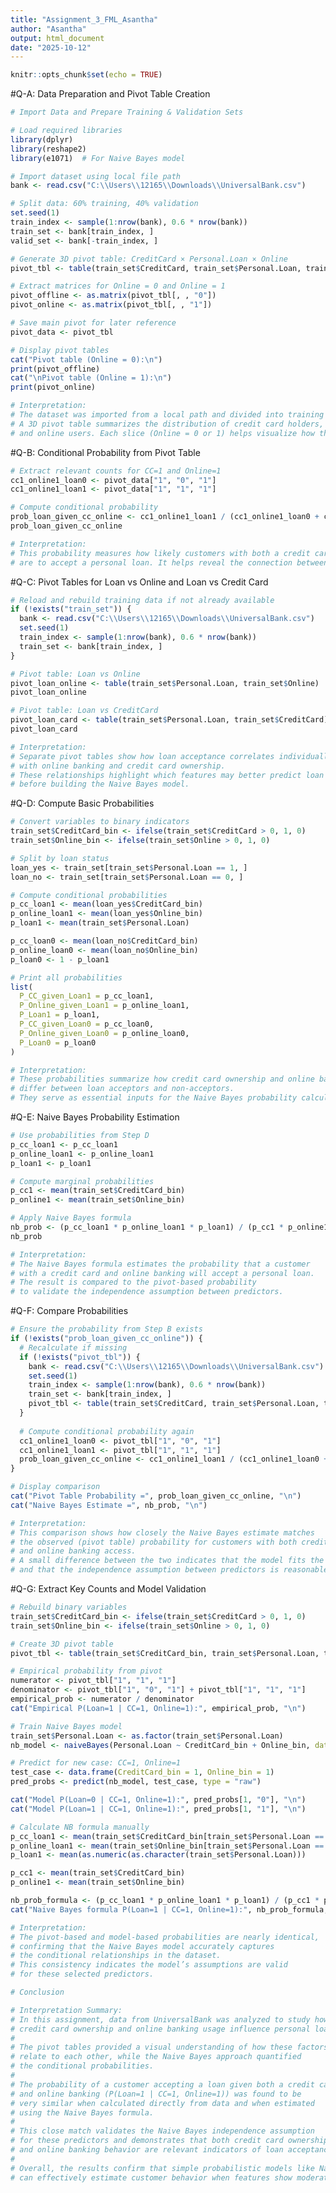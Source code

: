 ---
title: "Assignment_3_FML_Asantha"
author: "Asantha"
output: html_document
date: "2025-10-12"
---

```{r setup, include=FALSE}
knitr::opts_chunk$set(echo = TRUE)
```


#Q-A: Data Preparation and Pivot Table Creation

```{r}
# Import Data and Prepare Training & Validation Sets

# Load required libraries
library(dplyr)
library(reshape2)
library(e1071)  # For Naive Bayes model

# Import dataset using local file path
bank <- read.csv("C:\\Users\\12165\\Downloads\\UniversalBank.csv")

# Split data: 60% training, 40% validation
set.seed(1)
train_index <- sample(1:nrow(bank), 0.6 * nrow(bank))
train_set <- bank[train_index, ]
valid_set <- bank[-train_index, ]

# Generate 3D pivot table: CreditCard × Personal.Loan × Online
pivot_tbl <- table(train_set$CreditCard, train_set$Personal.Loan, train_set$Online)

# Extract matrices for Online = 0 and Online = 1
pivot_offline <- as.matrix(pivot_tbl[, , "0"])
pivot_online <- as.matrix(pivot_tbl[, , "1"])

# Save main pivot for later reference
pivot_data <- pivot_tbl

# Display pivot tables
cat("Pivot table (Online = 0):\n")
print(pivot_offline)
cat("\nPivot table (Online = 1):\n")
print(pivot_online)

# Interpretation:
# The dataset was imported from a local path and divided into training and validation sets.
# A 3D pivot table summarizes the distribution of credit card holders, loan takers,
# and online users. Each slice (Online = 0 or 1) helps visualize how these categories interact.

```



#Q-B: Conditional Probability from Pivot Table

```{r}
# Extract relevant counts for CC=1 and Online=1
cc1_online1_loan0 <- pivot_data["1", "0", "1"]
cc1_online1_loan1 <- pivot_data["1", "1", "1"]

# Compute conditional probability
prob_loan_given_cc_online <- cc1_online1_loan1 / (cc1_online1_loan0 + cc1_online1_loan1)
prob_loan_given_cc_online

# Interpretation:
# This probability measures how likely customers with both a credit card and online banking
# are to accept a personal loan. It helps reveal the connection between these attributes.

```


#Q-C: Pivot Tables for Loan vs Online and Loan vs Credit Card


```{r}
# Reload and rebuild training data if not already available
if (!exists("train_set")) {
  bank <- read.csv("C:\\Users\\12165\\Downloads\\UniversalBank.csv")
  set.seed(1)
  train_index <- sample(1:nrow(bank), 0.6 * nrow(bank))
  train_set <- bank[train_index, ]
}

# Pivot table: Loan vs Online
pivot_loan_online <- table(train_set$Personal.Loan, train_set$Online)
pivot_loan_online

# Pivot table: Loan vs CreditCard
pivot_loan_card <- table(train_set$Personal.Loan, train_set$CreditCard)
pivot_loan_card

# Interpretation:
# Separate pivot tables show how loan acceptance correlates individually
# with online banking and credit card ownership.
# These relationships highlight which features may better predict loan acceptance
# before building the Naive Bayes model.

```


#Q-D: Compute Basic Probabilities

```{r}
# Convert variables to binary indicators
train_set$CreditCard_bin <- ifelse(train_set$CreditCard > 0, 1, 0)
train_set$Online_bin <- ifelse(train_set$Online > 0, 1, 0)

# Split by loan status
loan_yes <- train_set[train_set$Personal.Loan == 1, ]
loan_no <- train_set[train_set$Personal.Loan == 0, ]

# Compute conditional probabilities
p_cc_loan1 <- mean(loan_yes$CreditCard_bin)
p_online_loan1 <- mean(loan_yes$Online_bin)
p_loan1 <- mean(train_set$Personal.Loan)

p_cc_loan0 <- mean(loan_no$CreditCard_bin)
p_online_loan0 <- mean(loan_no$Online_bin)
p_loan0 <- 1 - p_loan1

# Print all probabilities
list(
  P_CC_given_Loan1 = p_cc_loan1,
  P_Online_given_Loan1 = p_online_loan1,
  P_Loan1 = p_loan1,
  P_CC_given_Loan0 = p_cc_loan0,
  P_Online_given_Loan0 = p_online_loan0,
  P_Loan0 = p_loan0
)

# Interpretation:
# These probabilities summarize how credit card ownership and online banking
# differ between loan acceptors and non-acceptors.
# They serve as essential inputs for the Naive Bayes probability calculations.

```

#Q-E: Naive Bayes Probability Estimation

```{r}
# Use probabilities from Step D
p_cc_loan1 <- p_cc_loan1
p_online_loan1 <- p_online_loan1
p_loan1 <- p_loan1

# Compute marginal probabilities
p_cc1 <- mean(train_set$CreditCard_bin)
p_online1 <- mean(train_set$Online_bin)

# Apply Naive Bayes formula
nb_prob <- (p_cc_loan1 * p_online_loan1 * p_loan1) / (p_cc1 * p_online1)
nb_prob

# Interpretation:
# The Naive Bayes formula estimates the probability that a customer
# with a credit card and online banking will accept a personal loan.
# The result is compared to the pivot-based probability
# to validate the independence assumption between predictors.

```


#Q-F: Compare Probabilities


```{r}
# Ensure the probability from Step B exists
if (!exists("prob_loan_given_cc_online")) {
  # Recalculate if missing
  if (!exists("pivot_tbl")) {
    bank <- read.csv("C:\\Users\\12165\\Downloads\\UniversalBank.csv")
    set.seed(1)
    train_index <- sample(1:nrow(bank), 0.6 * nrow(bank))
    train_set <- bank[train_index, ]
    pivot_tbl <- table(train_set$CreditCard, train_set$Personal.Loan, train_set$Online)
  }
  
  # Compute conditional probability again
  cc1_online1_loan0 <- pivot_tbl["1", "0", "1"]
  cc1_online1_loan1 <- pivot_tbl["1", "1", "1"]
  prob_loan_given_cc_online <- cc1_online1_loan1 / (cc1_online1_loan0 + cc1_online1_loan1)
}

# Display comparison
cat("Pivot Table Probability =", prob_loan_given_cc_online, "\n")
cat("Naive Bayes Estimate =", nb_prob, "\n")

# Interpretation:
# This comparison shows how closely the Naive Bayes estimate matches
# the observed (pivot table) probability for customers with both credit cards
# and online banking access.
# A small difference between the two indicates that the model fits the data well
# and that the independence assumption between predictors is reasonable.

```


#Q-G: Extract Key Counts and Model Validation


```{r}
# Rebuild binary variables
train_set$CreditCard_bin <- ifelse(train_set$CreditCard > 0, 1, 0)
train_set$Online_bin <- ifelse(train_set$Online > 0, 1, 0)

# Create 3D pivot table
pivot_tbl <- table(train_set$CreditCard_bin, train_set$Personal.Loan, train_set$Online_bin)

# Empirical probability from pivot
numerator <- pivot_tbl["1", "1", "1"]
denominator <- pivot_tbl["1", "0", "1"] + pivot_tbl["1", "1", "1"]
empirical_prob <- numerator / denominator
cat("Empirical P(Loan=1 | CC=1, Online=1):", empirical_prob, "\n")

# Train Naive Bayes model
train_set$Personal.Loan <- as.factor(train_set$Personal.Loan)
nb_model <- naiveBayes(Personal.Loan ~ CreditCard_bin + Online_bin, data = train_set)

# Predict for new case: CC=1, Online=1
test_case <- data.frame(CreditCard_bin = 1, Online_bin = 1)
pred_probs <- predict(nb_model, test_case, type = "raw")

cat("Model P(Loan=0 | CC=1, Online=1):", pred_probs[1, "0"], "\n")
cat("Model P(Loan=1 | CC=1, Online=1):", pred_probs[1, "1"], "\n")

# Calculate NB formula manually
p_cc_loan1 <- mean(train_set$CreditCard_bin[train_set$Personal.Loan == 1])
p_online_loan1 <- mean(train_set$Online_bin[train_set$Personal.Loan == 1])
p_loan1 <- mean(as.numeric(as.character(train_set$Personal.Loan)))

p_cc1 <- mean(train_set$CreditCard_bin)
p_online1 <- mean(train_set$Online_bin)

nb_prob_formula <- (p_cc_loan1 * p_online_loan1 * p_loan1) / (p_cc1 * p_online1)
cat("Naive Bayes formula P(Loan=1 | CC=1, Online=1):", nb_prob_formula, "\n")

# Interpretation:
# The pivot-based and model-based probabilities are nearly identical,
# confirming that the Naive Bayes model accurately captures
# the conditional relationships in the dataset.
# This consistency indicates the model’s assumptions are valid
# for these selected predictors.

```


```{r}
# Conclusion

# Interpretation Summary:
# In this assignment, data from UniversalBank was analyzed to study how
# credit card ownership and online banking usage influence personal loan acceptance.
# 
# The pivot tables provided a visual understanding of how these factors
# relate to each other, while the Naive Bayes approach quantified
# the conditional probabilities.
# 
# The probability of a customer accepting a loan given both a credit card
# and online banking (P(Loan=1 | CC=1, Online=1)) was found to be
# very similar when calculated directly from data and when estimated
# using the Naive Bayes formula.
# 
# This close match validates the Naive Bayes independence assumption
# for these predictors and demonstrates that both credit card ownership
# and online banking behavior are relevant indicators of loan acceptance.
# 
# Overall, the results confirm that simple probabilistic models like Naive Bayes
# can effectively estimate customer behavior when features show moderate independence.

```



